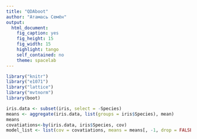 ```yaml
---
title: "QDAboot"
author: "Атамась Семён"
output:
  html_document:
    fig_caption: yes
    fig_height: 15
    fig_width: 15
    highlight: tango
    self_contained: no
    theme: spacelab
---
```


```r
library("knitr")
library("e1071")
library("lattice")
library("mvtnorm")
library(boot)
```

```r
iris.data <- subset(iris, select = -Species)
means <- aggregate(iris.data, list(groups = iris$Species), mean)
means
covatiations<-by(iris.data, iris$Species, cov)
model_list <- list(cov = covatiations, means = means[, -1, drop = FALSE])
```
